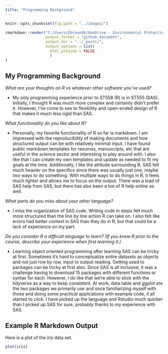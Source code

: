 ```yaml
---
title: "Programming Background"
---
```


```r
knitr::opts_chunk$set(fig.path = "../images/")
```

``` r
rmarkdown::render("C:/Users/Ebrown08/OneDrive - Environmental Protection Agency (EPA)/Profile/Documents/ST558_Git/_Rmd/2022-06-07-evanbrown-second-blog-post.Rmd", 
                  output_format = "github_document", 
                  output_dir = "../_posts/",
                  output_options = list(
                    html_preview = FALSE
                    )
)
```


## My Programming Background

*What are your thoughts on R vs whatever other software you've used?*

- My only programming experience prior to ST558 (R) is in ST555 (SAS). Initially, I thought R was much more complex and certainly didn't prefer it. However, I've come to see to flexibility and open-ended design of R that makes it much less rigid than SAS. 

*What functionality do you like about R?*

- Personally, my favorite functionality of R so far is markdown. I am impressed with the reproducibility of making documents and how structured output can be with relatively minimal input. I have found public markdown templates for resumes, manuscripts, etc that are useful in the science sector and interesting to play around with. I also like that I can create my own templates and update as needed to fit my goals at the time. Additionally, I like the attitude surrounding R. SAS felt much heavier on the specifics since there was usually just one, maybe two ways to do something. With multiple ways to do things in R, it feels much lighter and allows me to focus on the output. There was a load of SAS help from SAS, but there has also been a ton of R help online as well.

*What parts do you miss about your other language?*

- I miss the organization of SAS code. Writing code in steps felt much more structured than the line by line action R can take on. I also felt like errors had better context in SAS than they do in R, but that could be a lack of experience on my part.

*Do you consider R a difficult language to learn? (If you knew R prior to the course, describe your experience when first learning it.)*

- Learning object oriented programming after learning SAS can be tricky at first. Sometimes it's hard to conceptualize entire datasets as objects and not just row by row, input to output reading. Getting used to packages can be tricky at first also. Since SAS is all inclusive, it was a challenge having to download 15 packages with different functions or syntax for each. However, I do like that we're able to stick with the tidyverse as a way to keep consistent. At work, data.table and ggplot are the two packages we primarily use and once familiarizing myself with those and doing some practical applications with example code, it all started to click. I have picked up the language and Rstudio much quicker than I picked up SAS for sure, probably thanks to my experience with SAS. 



## Example R Markdown Output

Here is a plot of the iris data set.
```r
plot(iris)
```

